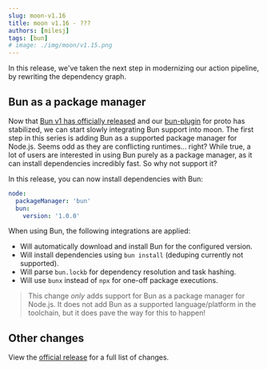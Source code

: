 ```yaml
---
slug: moon-v1.16
title: moon v1.16 - ???
authors: [milesj]
tags: [bun]
# image: ./img/moon/v1.15.png
---
```


In this release, we've taken the next step in modernizing our action pipeline, by rewriting the
dependency graph.

<!--truncate-->

## Bun as a package manager

Now that [Bun v1 has officially released](https://bun.sh/blog/bun-v1.0) and our
[bun-plugin](https://github.com/moonrepo/bun-plugin) for proto has stabilized, we can start slowly
integrating Bun support into moon. The first step in this series is adding Bun as a supported
package manager for Node.js. Seems odd as they are conflicting runtimes... right? While true, a lot
of users are interested in using Bun purely as a package manager, as it can install dependencies
incredibly fast. So why not support it?

In this release, you can now install dependencies with Bun:

```yaml title=".moon/toolchain.yml"
node:
  packageManager: 'bun'
  bun:
    version: '1.0.0'
```

When using Bun, the following integrations are applied:

- Will automatically download and install Bun for the configured version.
- Will install dependencies using `bun install` (deduping currently not supported).
- Will parse `bun.lockb` for dependency resolution and task hashing.
- Will use `bunx` instead of `npx` for one-off package executions.

> This change _only_ adds support for Bun as a package manager for Node.js. It does not add Bun as a
> supported language/platform in the toolchain, but it does pave the way for this to happen!

## Other changes

View the [official release](https://github.com/moonrepo/moon/releases/tag/v1.16.0) for a full list
of changes.

